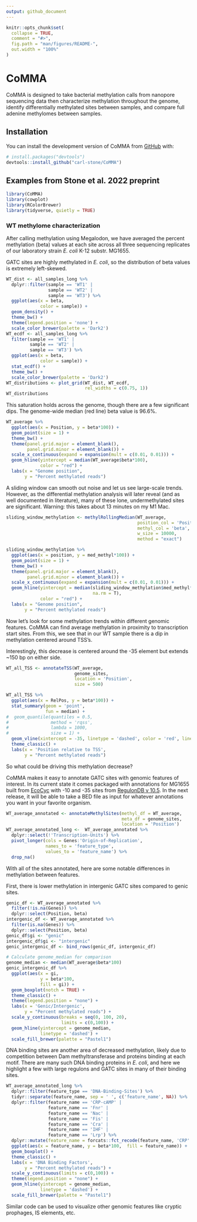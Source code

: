 ```yaml
---
output: github_document
---
```


<!-- README.md is generated from README.Rmd. Please edit that file -->

```r
knitr::opts_chunk$set(
  collapse = TRUE,
  comment = "#>",
  fig.path = "man/figures/README-",
  out.width = "100%"
)
```

# CoMMA

<!-- badges: start -->
<!-- badges: end -->

CoMMA is designed to take bacterial methylation calls from nanopore sequencing data then characterize methylation throughout the genome, identify differentially methylated sites between samples, and compare full adenine methylomes between samples.

## Installation

You can install the development version of CoMMA from [GitHub](https://github.com/) with:

``` r
# install.packages("devtools")
devtools::install_github("carl-stone/CoMMA")
```

## Examples from Stone et al. 2022 preprint

```r
library(CoMMA)
library(cowplot)
library(RColorBrewer)
library(tidyverse, quietly = TRUE)
```

### WT methylome characterization

After calling methylation using Megalodon, we have averaged the percent methylation (beta) values at each site across all three sequencing replicates of our laboratory strain *E. coli* K-12 substr. MG1655.

GATC sites are highly methylated in *E. coli*, so the distribution of beta values is extremely left-skewed.

```r
WT_dist <- all_samples_long %>% 
  dplyr::filter(sample == 'WT1' |
                sample == 'WT2' |
                sample == 'WT3') %>% 
  ggplot(aes(x = beta,
             color = sample)) +
  geom_density() +
  theme_bw() +
  theme(legend.position = 'none') + 
  scale_color_brewer(palette = 'Dark2')
WT_ecdf <- all_samples_long %>% 
  filter(sample == 'WT1' |
         sample == 'WT2' |
         sample == 'WT3') %>% 
  ggplot(aes(x = beta,
             color = sample)) +
  stat_ecdf() +
  theme_bw() +
  scale_color_brewer(palette = 'Dark2')
WT_distributions <- plot_grid(WT_dist, WT_ecdf,
                              rel_widths = c(0.75, 1))
WT_distributions
```

This saturation holds across the genome, though there are a few significant dips.
The genome-wide median (red line) beta value is 96.6%.

```r
WT_average %>%
  ggplot(aes(x = Position, y = beta*100)) + 
  geom_point(size = 1) +
  theme_bw() +
  theme(panel.grid.major = element_blank(),
        panel.grid.minor = element_blank()) +
  scale_x_continuous(expand = expansion(mult = c(0.01, 0.01))) +
  geom_hline(yintercept = median(WT_average$beta*100),
             color = "red") +
  labs(x = "Genome position",
       y = "Percent methylated reads")
```

A sliding window can smooth out noise and let us see large-scale trends. However, as the differential methylation analysis will later reveal (and as well documented in literature), many of these lone, undermethylated sites are significant. Warning: this takes about 13 minutes on my M1 Mac.

```r
sliding_window_methylation <- methylRollingMedian(WT_average,
                                                  position_col = 'Position',
                                                  methyl_col = 'beta',
                                                  w_size = 10000,
                                                  method = "exact")

sliding_window_methylation %>% 
  ggplot(aes(x = position, y = med_methyl*100)) + 
  geom_point(size = 1) +
  theme_bw() +
  theme(panel.grid.major = element_blank(),
        panel.grid.minor = element_blank()) +
  scale_x_continuous(expand = expansion(mult = c(0.01, 0.01))) +
  geom_hline(yintercept = median(sliding_window_methylation$med_methyl*100,
                                 na.rm = T),
             color = "red") +
  labs(x = "Genome position",
       y = "Percent methylated reads")
```

Now let's look for some methylation trends within different genomic features. CoMMA can find average methylation in proximity to transcription start sites. From this, we see that in our WT sample there is a dip in methylation centered around TSS's.

Interestingly, this decrease is centered around the -35 element but extends ~150 bp on either side.

```r
WT_all_TSS <- annotateTSS(WT_average, 
                          genome_sites, 
                          location = 'Position', 
                          size = 500)

WT_all_TSS %>% 
  ggplot(aes(x = RelPos, y = beta*100)) +
  stat_summary(geom = 'point',
               fun = median) +
#  geom_quantile(quantiles = 0.5,
#                method = 'rqss',
#                lambda = 1000,
#                size = 1) +
  geom_vline(xintercept = -35, linetype = 'dashed', color = 'red', linewidth = 1) +
  theme_classic() +
  labs(x = 'Position relative to TSS',
       y = "Percent methylated reads")
```

So what could be driving this methylation decrease?

CoMMA makes it easy to annotate GATC sites with genomic features of interest. In its current state it comes packaged with annotations for MG1655 built from [EcoCyc](ecocyc.org) with -10 and -35 sites from [RegulonDB v 10.5](https://regulondb.ccg.unam.mx). In the next release, it will be able to take a BED file as input for whatever annotations you want in your favorite organism.

```r
WT_average_annotated <- annotateMethylSites(methyl_df = WT_average,
                                            meta_df = genome_sites,
                                            location = 'Position')
WT_average_annotated_long <-  WT_average_annotated %>% 
  dplyr::select(!'Transcription-Units') %>% 
  pivot_longer(cols = Genes:'Origin-of-Replication',
               names_to = 'feature_type',
               values_to = 'feature_name') %>% 
  drop_na()
```

With all of the sites annotated, here are some notable differences in methylation between features.

First, there is lower methylation in intergenic GATC sites compared to genic sites.

```r
genic_df <- WT_average_annotated %>% 
  filter(!is.na(Genes)) %>% 
  dplyr::select(Position, beta)
intergenic_df <- WT_average_annotated %>% 
  filter(is.na(Genes)) %>% 
  dplyr::select(Position, beta)
genic_df$gi <- "genic"
intergenic_df$gi <- "intergenic"
genic_intergenic_df <- bind_rows(genic_df, intergenic_df)

# Calculate genome_median for comparison
genome_median <- median(WT_average$beta*100)
genic_intergenic_df %>% 
  ggplot(aes(x = gi,
             y = beta*100,
             fill = gi)) +
  geom_boxplot(notch = TRUE) +
  theme_classic() +
  theme(legend.position = "none") +
  labs(x = 'Genic/Intergenic',
       y = "Percent methylated reads") +
  scale_y_continuous(breaks = seq(0, 100, 20),
                     limits = c(0,100)) +
  geom_hline(yintercept = genome_median,
             linetype = 'dashed') +
  scale_fill_brewer(palette = "Pastel1")
```

DNA binding sites are another area of decreased methylation, likely due to competition between Dam methyltransferase and proteins binding at each motif. There are many such DNA binding proteins in *E. coli*, and here we highlight a few with large regulons and GATC sites in many of their binding sites.

```r
WT_average_annotated_long %>%
  dplyr::filter(feature_type == 'DNA-Binding-Sites') %>% 
  tidyr::separate(feature_name, sep = ' ', c('feature_name', NA)) %>% 
  dplyr::filter(feature_name == 'CRP-cAMP' |
                feature_name == 'Fnr' |
                feature_name == 'Nac' |
                feature_name == 'Fis' |
                feature_name == 'Cra' |
                feature_name == 'IHF' |
                feature_name == 'Lrp') %>% 
  dplyr::mutate(feature_name = forcats::fct_recode(feature_name, 'CRP' = 'CRP-cAMP')) %>% 
  ggplot(aes(x = feature_name, y = beta*100,  fill = feature_name)) +
  geom_boxplot() +
  theme_classic() +
  labs(x = 'DNA Binding Factors',
       y = "Percent methylated reads") +
  scale_y_continuous(limits = c(0,100)) +
  theme(legend.position = "none") +
  geom_hline(yintercept = genome_median,
             linetype = 'dashed') +
  scale_fill_brewer(palette = "Pastel1")
```

Similar code can be used to visualize other genomic features like cryptic prophages, IS elements, etc.
